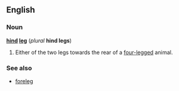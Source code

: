 ==English==
===Noun===
'''[[hind]] [[leg]]''' (''plural'' '''hind legs''')

#Either of the two legs towards the rear of a [[four-legged]] animal.

===See also===
*[[foreleg]]